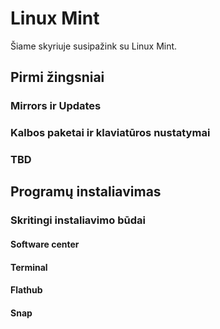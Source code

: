 # Linux Mint

Šiame skyriuje susipažink su Linux Mint.

## Pirmi žingsniai

### Mirrors ir Updates
### Kalbos paketai ir klaviatūros nustatymai
### TBD

## Programų instaliavimas
### Skritingi instaliavimo būdai
#### Software center
#### Terminal
#### Flathub
#### Snap